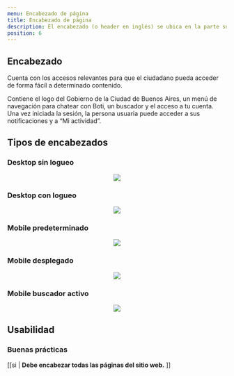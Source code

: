 ```yaml
---
menu: Encabezado de página
title: Encabezado de página
description: El encabezado (o header en inglés) se ubica en la parte superior de la página y es lo primero que visualiza el usuario al acceder al sitio web. Debe ser consistente y mostrarse en todas las páginas del sitio. 
position: 6
---
```


## Encabezado

Cuenta con los accesos relevantes para que el ciudadano pueda acceder de forma fácil a determinado contenido.

Contiene el logo del Gobierno de la Ciudad de Buenos Aires, un menú de navegación para chatear con Boti, un buscador y el acceso a tu cuenta. Una vez iniciada la sesión, la persona usuaria puede acceder a sus notificaciones y a “Mi actividad”.

## Tipos de encabezados

### Desktop sin logueo  

<div align="center" class="mt-5">
  <img src="/componentes/encabezado/encabezado_de_pagina_1.svg" />
</div>

### Desktop con logueo

<div align="center" class="mt-5">
  <img src="/componentes/encabezado/encabezado_de_pagina_2.svg" />
</div>

### Mobile predeterminado  

<div align="center" class="mt-5">
  <img src="/componentes/encabezado/encabezado_de_pagina_1.svg" />
</div>

### Mobile desplegado

<div align="center" class="mt-5">
  <img src="/componentes/encabezado/encabezado_de_pagina_1.svg" />
</div>

### Mobile buscador activo

<div align="center" class="mt-5">
  <img src="/componentes/encabezado/encabezado_de_pagina_1.svg" />
</div>

## Usabilidad

### Buenas prácticas

[[si | **Debe encabezar todas las páginas del sitio web.** ]]
